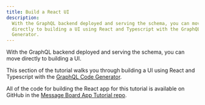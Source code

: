 ```yaml
---
title: Build a React UI
description:
  With the GraphQL backend deployed and serving the schema, you can move
  directly to building a UI using React and Typescript with the GraphQL Code
  Generator.
---
```



<DgraphWIP />

With the GraphQL backend deployed and serving the schema, you can move directly
to building a UI.

This section of the tutorial walks you through building a UI using React and
Typescript with the
[GraphQL Code Generator](https://graphql-code-generator.com/).

All of the code for building the React app for this tutorial is available on
GitHub in the
[Message Board App Tutorial repo](https://github.com/dgraph-io/discuss-tutorial).
